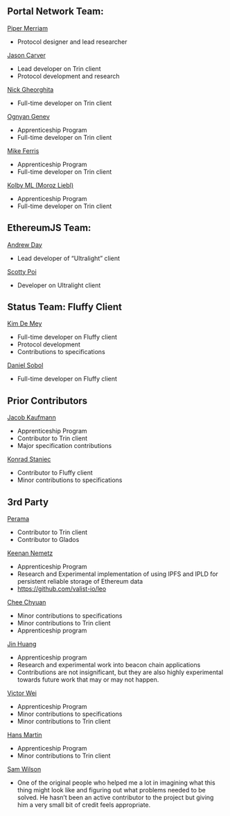 ## Portal Network Team:
[Piper Merriam](https://github.com/pipermerriam)
- Protocol designer and lead researcher

[Jason Carver](https://github.com/carver/)
- Lead developer on Trin client
- Protocol development and research

[Nick Gheorghita](https://github.com/njgheorghita)
- Full-time developer on Trin client

[Ognyan Genev](https://github.com/ogenev)
- Apprenticeship Program
- Full-time developer on Trin client

[Mike Ferris](https://github.com/mrferris)
- Apprenticeship Program
- Full-time developer on Trin client

[Kolby ML (Moroz Liebl)](https://github.com/KolbyML)
- Apprenticeship Program
- Full-time developer on Trin client

## EthereumJS Team:

[Andrew Day](https://github.com/acolytec3)
- Lead developer of “Ultralight” client

[Scotty Poi](https://github.com/ScottyPoi)
- Developer on Ultralight client


## Status Team: Fluffy Client

[Kim De Mey](https://github.com/kdeme)
- Full-time developer on Fluffy client
- Protocol development
- Contributions to specifications

[Daniel Sobol](https://github.com/mynameisdaniil)
- Full-time developer on Fluffy client

## Prior Contributors

[Jacob Kaufmann](https://github.com/jacobkaufmann)
- Apprenticeship Program
- Contributor to Trin client
- Major specification contributions

[Konrad Staniec](https://github.com/KonradStaniec)
- Contributor to Fluffy client
- Minor contributions to specifications

## 3rd Party

[Perama](https://github.com/perama-v)
- Contributor to Trin client
- Contributor to Glados

[Keenan Nemetz](https://github.com/nasdf)
- Apprenticeship Program
- Research and Experimental implementation of using IPFS and IPLD for persistent reliable storage of Ethereum data
- https://github.com/valist-io/leo

[Chee Chyuan](https://github.com/chee-chyuan)
- Minor contributions to specifications
- Minor contributions to Trin client
- Apprenticeship program

[Jin Huang](https://github.com/jinfwhuang)
- Apprenticeship program
- Research and experimental work into beacon chain applications
- Contributions are not insignificant, but they are also highly experimental towards future work that may or may not happen.

[Victor Wei](https://github.com/victor-wei126)
- Apprenticeship Program
- Minor contributions to specifications
- Minor contributions to Trin client

[Hans Martin](https://github.com/hmrtn)
- Apprenticeship Program
- Minor contributions to Trin client

[Sam Wilson](https://github.com/SamWilsn)
- One of the original people who helped me a lot in imagining what this thing might look like and figuring out what problems needed to be solved. He hasn’t been an active contributor to the project but giving him a very small bit of credit feels appropriate.